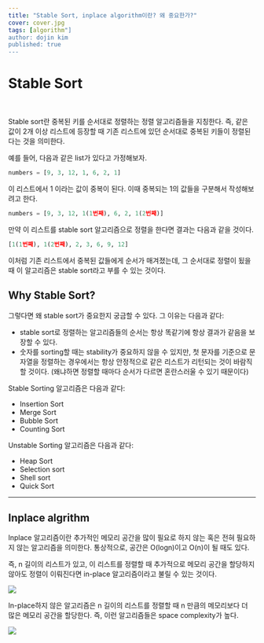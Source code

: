 ```yaml
---
title: "Stable Sort, inplace algorithm이란? 왜 중요한가?"
cover: cover.jpg
tags: [algorithm"]
author: dojin kim
published: true
---
```



# Stable Sort
<br/>

Stable sort란 중복된 키를 순서대로 정렬하는 정렬 알고리즘들을 지칭한다. 즉, 같은 값이 2개 이상 리스트에 등장할 때 기존 리스트에 있던 순서대로 중복된 키들이 정렬된 다는 것을 의미한다.

예를 들어, 다음과 같은 list가 있다고 가정해보자.

```python
numbers = [9, 3, 12, 1, 6, 2, 1]
```

이 리스트에서 1 이라는 값이 중복이 된다. 이때 중복되는 1의 값들을 구분해서 작성해보려고 한다. 

```python
numbers = [9, 3, 12, 1(1번째), 6, 2, 1(2번째)]
```

만약 이 리스트를 stable sort 알고리즘으로 정렬을 한다면 결과는 다음과 같을 것이다.

```python
[1(1번째), 1(2번째), 2, 3, 6, 9, 12]
```

이처럼 기존 리스트에서 중복된 값들에게 순서가 매겨졌는데, 그 순서대로 정렬이 됬을 때 이 알고리즘은 stable sort라고 부를 수 있는 것이다.

## Why Stable Sort?

그렇다면 왜 stable sort가 중요한지 궁금할 수 있다. 그 이유는 다음과 같다:

- stable sort로 정렬하는 알고리즘들의 순서는 항상 똑같기에 항상 결과가 같음을 보장할 수 있다.
- 숫자를 sorting할 때는 stability가 중요하지 않을 수 있지만, 첫 문자를 기준으로 문자열을 정렬하는 경우에서는 항상 안정적으로 같은 리스트가 리턴되는 것이 바람직할 것이다. (왜냐하면 정렬할 때마다 순서가 다르면 혼란스러울 수 있기 때문이다)

Stable Sorting 알고리즘은 다음과 같다:

- Insertion Sort
- Merge Sort
- Bubble Sort
- Counting Sort

Unstable Sorting 알고리즘은 다음과 같다:

- Heap Sort
- Selection sort
- Shell sort
- Quick Sort

<hr/>

## Inplace algrithm

Inplace 알고리즘이란 추가적인 메모리 공간을 많이 필요로 하지 않는 혹은 전혀 필요하지 않는 알고리즘을 의미한다. 통상적으로, 공간은 O(logn)이고 O(n)이 될 때도 있다.  

즉, n 길이의 리스트가 있고, 이 리스트를 정렬할 때 추가적으로 메모리 공간을 할당하지 않아도 정렬이 이뤄진다면 in-place 알고리즘이라고 불릴 수 있는 것이다.


<img src="./inplace.png"/>

In-place하지 않은 알고리즘은 n 길이의 리스트를 정렬할 때 n 만큼의 메모리보다 더 많은 메모리 공간을 할당한다. 즉, 이런 알고리즘들은 space complexity가 높다. 

<img src="./notinplace.png"/>



